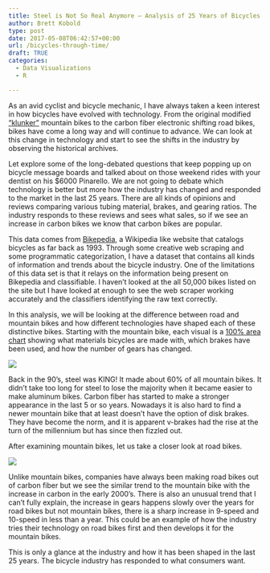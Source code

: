 ```yaml
---
title: Steel is Not So Real Anymore – Analysis of 25 Years of Bicycles
author: Brett Kobold
type: post
date: 2017-05-08T06:42:57+00:00
url: /bicycles-through-time/
draft: TRUE
categories:
  - Data Visualizations
  - R

---
```

As an avid cyclist and bicycle mechanic, I have always taken a keen interest in how bicycles have evolved with technology. From the original modified <a href="https://www.youtube.com/watch?v=h19n-5qIp78" target="_blank">&#8220;klunker&#8221;</a> mountain bikes to the carbon fiber electronic shifting road bikes, bikes have come a long way and will continue to advance. We can look at this change in technology and start to see the shifts in the industry by observing the historical archives. 

Let explore some of the long-debated questions that keep popping up on bicycle message boards and talked about on those weekend rides with your dentist on his $6000 Pinarello. We are not going to debate which technology is better but more how the industry has changed and responded to the market in the last 25 years. There are all kinds of opinions and reviews comparing various tubing material, brakes, and gearing ratios. The industry responds to these reviews and sees what sales, so if we see an increase in carbon bikes we know that carbon bikes are popular. 

This data comes from <a href="http://www.bikepedia.com" target="_blank">Bikepedia</a>, a Wikipedia like website that catalogs bicycles as far back as 1993. Through some creative web scraping and some programmatic categorization, I have a dataset that contains all kinds of information and trends about the bicycle industry. One of the limitations of this data set is that it relays on the information being present on Bikepedia and classifiable. I haven&#8217;t looked at the all 50,000 bikes listed on the site but I have looked at enough to see the web scraper working accurately and the classifiers identifying the raw text correctly.

In this analysis, we will be looking at the difference between road and mountain bikes and how different technologies have shaped each of these distinctive bikes. Starting with the mountain bike, each visual is a  <a href="https://visage.co/data-visualization-101-area-charts/"target="_blank">100% area chart</a> showing what materials bicycles are made with, which brakes have been used, and how the number of gears has changed. 

 <img src="http://www.brettrics.com/wp-content/plot_uploads/plotMTB.svg" class="aligncenter size-full" />

Back in the 90&#8217;s, steel was KING! It made about 60% of all mountain bikes. It didn&#8217;t take too long for steel to lose the majority when it became easier to make aluminum bikes. Carbon fiber has started to make a stronger appearance in the last 5 or so years. Nowadays it is also hard to find a newer mountain bike that at least doesn&#8217;t have the option of disk brakes. They have become the norm, and it is apparent v-brakes had the rise at the turn of the millennium but has since then fizzled out. 

After examining mountain bikes, let us take a closer look at road bikes.

 <img src="http://www.brettrics.com/wp-content/plot_uploads/plotRoad.svg" class="aligncenter size-full" />

Unlike mountain bikes, companies have always been making road bikes out of carbon fiber but we see the similar trend to the mountain bike with the increase in carbon in the early 2000&#8217;s. There is also an unusual trend that I can&#8217;t fully explain, the increase in gears happens slowly over the years for road bikes but not mountain bikes, there is a sharp increase in 9-speed and 10-speed in less than a year. This could be an example of how the industry tries their technology on road bikes first and then develops it for the mountain bikes.

This is only a glance at the industry and how it has been shaped in the last 25 years. The bicycle industry has responded to what consumers want.